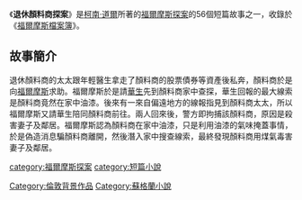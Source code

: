 {{unreferenced|time=2013-11-30T02:28:16+00:00}}
{{infobox Book |
| name =
退休顏料商探案| title_orig = '''The Adventure of the Retired Colourman'''
|image =
| image_caption =
| author = [[柯南·道爾|柯南·道爾]]
| country = {{UK}}
| language = [[英文|英文]]
| series =
| genre = [[短篇小說|短篇小說]]
| release_date = 1926年
}}
《'''退休顏料商探案'''》是[[柯南·道爾|柯南·道爾]]所著的[[福爾摩斯探案|福爾摩斯探案]]的56個短篇故事之一，收錄於《[[福爾摩斯檔案簿|福爾摩斯檔案簿]]》。

==故事簡介==
退休顏料商的太太跟年輕醫生拿走了顏料商的股票債券等資產後私奔，顏料商於是向[[福爾摩斯|福爾摩斯]]求助。福爾摩斯於是請[[華生|華生]]先到顏料商家中查探，華生回報的最大線索是顏料商竟然在家中油漆。後來有一來自偏遠地方的線報指見到顏料商太太，所以福爾摩斯又請華生陪同顏料商前往。兩人回來後，警方即拘捕該顏料商，原因是殺害妻子及鄰居。福爾摩斯認為顏料商在家中油漆，只是利用油漆的氣味掩蓋事情，於是偽造消息騙顏料商離開，然後潛入家中搜查線索，最終發現顏料商用煤氣毒害妻子及鄰居。

{{福爾摩斯檔案簿}}
[[category:福爾摩斯探案|category:福爾摩斯探案]]
[[category:短篇小說|category:短篇小說]]
[[Category:倫敦背景作品|Category:倫敦背景作品]]
[[Category:蘇格蘭小說|Category:蘇格蘭小說]]